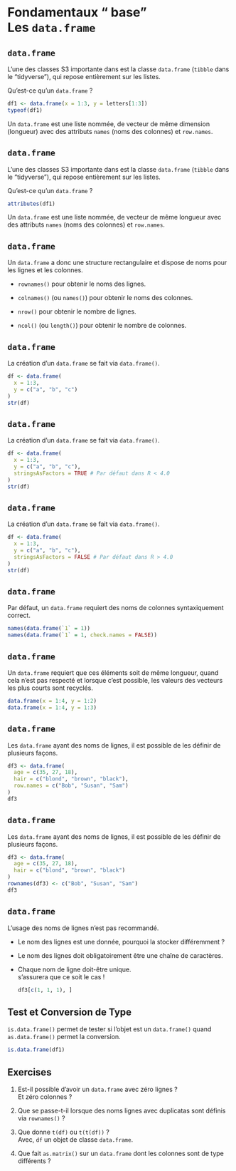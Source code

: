 # Fondamentaux "<i class="fab fa-r-project"></i> base"<br>Les `data.frame`

## `data.frame`

L'une des classes S3 importante dans <i class="fab fa-r-project"></i> est la classe `data.frame` (`tibble` dans le "tidyverse"), qui repose entièrement sur les listes.

Qu'est-ce qu'un `data.frame`&nbsp;?

```r
df1 <- data.frame(x = 1:3, y = letters[1:3])
typeof(df1)
```

Un `data.frame` est une liste nommée, de vecteur de même dimension (longueur) avec des attributs `names` (noms des colonnes) et `row.names`.

## `data.frame`

L'une des classes S3 importante dans <i class="fab fa-r-project"></i> est la classe `data.frame` (`tibble` dans le "tidyverse"), qui repose entièrement sur les listes.

Qu'est-ce qu'un `data.frame`&nbsp;?

```r
attributes(df1)
```

Un `data.frame` est une liste nommée, de vecteur de même longueur avec des attributs `names` (noms des colonnes) et `row.names`.

## `data.frame`

Un `data.frame` a donc une structure rectangulaire et dispose de noms pour les lignes et les colonnes.

- `rownames()` pour obtenir le noms des lignes.

- `colnames()` (ou `names()`) pour obtenir le noms des colonnes.

- `nrow()` pour obtenir le nombre de lignes.

- `ncol()` (ou `length()`) pour obtenir le nombre de colonnes.

## `data.frame`

La création d'un `data.frame` se fait via `data.frame()`.

```r
df <- data.frame(
  x = 1:3,
  y = c("a", "b", "c")
)
str(df)
```

## `data.frame`

La création d'un `data.frame` se fait via `data.frame()`.

```r
df <- data.frame(
  x = 1:3,
  y = c("a", "b", "c"),
  stringsAsFactors = TRUE # Par défaut dans R < 4.0
)
str(df)
```

## `data.frame`

La création d'un `data.frame` se fait via `data.frame()`.

```r
df <- data.frame(
  x = 1:3,
  y = c("a", "b", "c"),
  stringsAsFactors = FALSE # Par défaut dans R > 4.0
)
str(df)
```

## `data.frame`

Par défaut, un `data.frame` requiert des noms de colonnes syntaxiquement correct.

```r
names(data.frame(`1` = 1))
names(data.frame(`1` = 1, check.names = FALSE))
```

## `data.frame`

Un `data.frame` requiert que ces éléments soit de même longueur, quand cela n'est pas respecté et lorsque c'est possible, les valeurs des vecteurs les plus courts sont recyclés.

```r
data.frame(x = 1:4, y = 1:2)
data.frame(x = 1:4, y = 1:3)
```

## `data.frame`

Les `data.frame` ayant des noms de lignes, il est possible de les définir de plusieurs façons.

```r
df3 <- data.frame(
  age = c(35, 27, 18),
  hair = c("blond", "brown", "black"),
  row.names = c("Bob", "Susan", "Sam")
)
df3
```

## `data.frame`

Les `data.frame` ayant des noms de lignes, il est possible de les définir de plusieurs façons.

```r
df3 <- data.frame(
  age = c(35, 27, 18),
  hair = c("blond", "brown", "black")
)
rownames(df3) <- c("Bob", "Susan", "Sam")
df3
```

## `data.frame`

L'usage des noms de lignes n'est pas recommandé.

- Le nom des lignes est une donnée, pourquoi la stocker différemment&nbsp;?

- Le nom des lignes doit obligatoirement être une chaîne de caractères.

- Chaque nom de ligne doit-être unique.  
  <i class="fab fa-r-project"></i> s'assurera que ce soit le cas&nbsp;!

  ```r
  df3[c(1, 1, 1), ]
  ```

## Test et Conversion de Type

`is.data.frame()` permet de tester si l'objet est un `data.frame()` quand `as.data.frame()` permet la conversion.

```r
is.data.frame(df1)
```

## Exercises

1. Est-il possible d'avoir un `data.frame` avec zéro lignes&nbsp;?  
   Et zéro colonnes&nbsp;?

2. Que se passe-t-il lorsque des noms lignes avec duplicatas sont définis via `rownames()`&nbsp;?

3. Que donne `t(df)` ou `t(t(df))`&nbsp;?  
   Avec, `df` un objet de classe `data.frame`.

4. Que fait `as.matrix()` sur un `data.frame` dont les colonnes sont de type différents&nbsp;?

